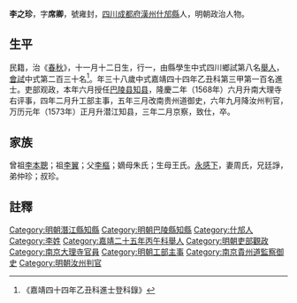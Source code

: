 {{明清人物信息框
| 姓名 = 李之珍
| 原名 =
| 圖片名稱= 
| 圖片大小 =
| 圖片說明 = 
| 最高職務 =潜江县知县
| 國家 = 大明 
| 爵位 =
| 籍貫 = [[四川|四川]][[成都府|成都府]][[漢州|漢州]][[什邡縣|什邡縣]]
| 族裔 = 
| 字號 = 
| 諡號 =
| 出生日期 = 庚辰十一月十二日
| 出生地點 = 
| 逝世日期 = 卒年不詳 
| 逝世地點 =
| 墓葬 =
| 配偶 = 配周氏，封孺人
| 親屬 = （子）李書澤（监生）
| 出身 =
* 嘉靖二十五年丙午科舉人
* 嘉靖四十四年乙丑科同進士出身
| 經歷 =
| 著作 = 
}}
'''李之珍'''{{BD|1520年||？年||}}，字'''席卿'''，號雍封，[[四川|四川]][[成都府|成都府]][[漢州|漢州]][[什邡縣|什邡縣]]人，明朝政治人物。

==生平==
民籍，治《[[春秋|春秋]]》，十一月十二日生，行一，由縣學生中式四川鄉試第八名[[舉人|舉人]]，[[會試|會試]]中式第二百三十名<ref>《嘉靖四十四年乙丑科進士登科錄》</ref>。年三十八歲中式嘉靖四十四年乙丑科第三甲第一百名進士。吏部观政，本年六月授任[[巴陵县|巴陵县]][[知县|知县]]，隆慶二年（1568年）六月升南大理寺右评事，四年二月升工部主事，五年三月改南贵州道御史，六年九月降汝州判官，万历元年（1573年）正月升潜江知县，三年二月京察，致仕，卒。

==家族== 
曾祖[[李本聰|李本聰]]；祖[[李翼|李翼]]；父[[李樞|李樞]]；嫡母朱氏；生母王氏。[[永感下|永感下]]，妻周氏，兄廷諍，弟仲珍；叔珍。

==註釋==
{{reflist}}
{{start box}}
{{s-off}}
{{s-before|[[梁棟_(明朝)|梁棟]]}}
{{s-title|明朝潛江縣知縣|1573年－1575年}}
{{s-after|[[朱熙洽|朱熙洽]]}}
{{end box}}

{{嘉靖四十四年乙丑科殿试金榜}}

{{DEFAULTSORT:Li李}}
[[Category:明朝潛江縣知縣|Category:明朝潛江縣知縣]]
[[Category:明朝巴陵縣知縣|Category:明朝巴陵縣知縣]]
[[Category:什邡人|Category:什邡人]]
[[Category:李姓|Category:李姓]]
[[Category:嘉靖二十五年丙午科舉人|Category:嘉靖二十五年丙午科舉人]]
[[Category:明朝吏部觀政|Category:明朝吏部觀政]]
[[Category:南京大理寺官員|Category:南京大理寺官員]]
[[Category:明朝工部主事|Category:明朝工部主事]]
[[Category:南京貴州道監察御史|Category:南京貴州道監察御史]]
[[Category:明朝汝州判官|Category:明朝汝州判官]]
